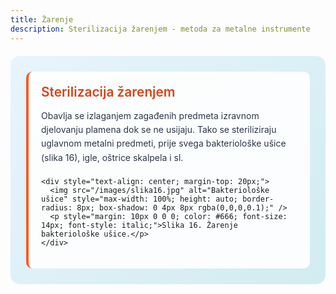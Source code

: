 ```yaml
---
title: Žarenje
description: Sterilizacija žarenjem - metoda za metalne instrumente
---
```


<div style="background: linear-gradient(135deg, #e8f4fd 0%, #d1ecf1 100%); border-radius: 15px; padding: 25px; margin: 20px 0;">
  
  <div style="background: rgba(255,255,255,0.9); padding: 20px; border-radius: 10px; border-left: 4px solid #ff5722;">
    <div style="display: flex; align-items: center; margin-bottom: 15px;">
      <h3 style="margin: 0; color: #d84315; font-size: 1.3rem; font-weight: 600;">Sterilizacija žarenjem</h3>
    </div>
    <p style="margin: 0 0 20px 0; color: #2d3748; line-height: 1.6;">
      Obavlja se izlaganjem zagađenih predmeta izravnom djelovanju plamena dok se ne usijaju. Tako se steriliziraju uglavnom metalni predmeti, prije svega bakteriološke ušice (slika 16), igle, oštrice skalpela i sl.
    </p>
    
    <div style="text-align: center; margin-top: 20px;">
      <img src="/images/slika16.jpg" alt="Bakteriološke ušice" style="max-width: 100%; height: auto; border-radius: 8px; box-shadow: 0 4px 8px rgba(0,0,0,0.1);" />
      <p style="margin: 10px 0 0 0; color: #666; font-size: 14px; font-style: italic;">Slika 16. Žarenje bakteriološke ušice.</p>
    </div>
  </div>

</div>
